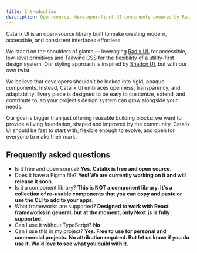 ```yaml
---
title: Introduction
description: Open-source, developer-first UI components powered by Radix UI. and Tailwind CSS.
---
```


Catalix UI is an open-source library built to make creating modern, accessible, and consistent interfaces effortless.

We stand on the shoulders of giants — leveraging [Radix UI.](https://react-spectrum.adobe.com/react-aria/index.html) for accessible, low-level primitives and [Tailwind CSS](https://tailwindcss.com/) for the flexibility of a utility-first design system. Our styling approach is inspired by [Shadcn UI](https://ui.shadcn.com), but with our own twist.

We believe that developers shouldn’t be locked into rigid, opaque components. Instead, Catalix UI embraces openness, transparency, and adaptability. Every piece is designed to be easy to customize, extend, and contribute to, so your project’s design system can grow alongside your needs.

Our goal is bigger than just offering reusable building blocks: we want to provide a living foundation, shaped and improved by the community. Catalix UI should be fast to start with, flexible enough to evolve, and open for everyone to make their mark.

## Frequently asked questions

- Is it free and open source? **Yes. Catalix is free and open source.**
- Does it have a Figma file? **Yes! We are currently working on it and will release it soon.**
- Is it a component library? **This is NOT a component library. It's a collection of re-usable components that you can copy and paste or use the CLI to add to your apps.**
- What frameworks are supported? **Designed to work with React frameworks in general, but at the moment, only Next.js is fully supported.**
- Can I use it without TypeScript? **No**
- Can I use this in my project? **Yes. Free to use for personal and commercial projects. No attribution required.
  But let us know if you do use it. We'd love to see what you build with it.**
